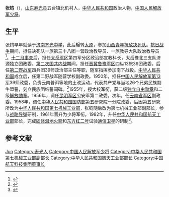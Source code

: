 {{Otheruses|other=名为张钧的其他人物|张钧}}

'''张钧'''（{{bd|1919年||1997年|catIdx=}}），[[山东|山东]][[寿光县|寿光县]]五台镇北仉村人，[[中华人民共和国|中华人民共和国]]政治人物，[[中国人民解放军少将|中国人民解放军少将]]。

== 生平 ==
张钧早年就读于[[济南齐光中学|济南齐光中学]]，此后辗转[[太原|太原]]，参加[[山西青年抗敌决死队|山西青年抗敌决死队]]。[[抗日战争|抗日战争]]期间，担任决死队一旅第三十八团一营政治教导员、一旅教导大队政治教导员<ref>{{cite book|author=胡华, 中共党史人物硏究会|title=《中共党史人物传》（73卷）|publisher=陕西人民出版社|pages=354页}}</ref>。[[十二月事变|十二月事变]]后，担任[[太岳军区|太岳军区]]第四军分区政治部宣教科长，太岳豫北三支队济源独立团政委。[[第二次国共内战|第二次国共内战]]期间，担任[[晋冀鲁豫军区|晋冀鲁豫军区]]四纵13旅39团政委，后任[[第二野战军|第二野战军]]四兵团39师政治部主任等职，随军指挥参加南下战役。[[中华人民共和国|中华人民共和国]]成立后，任第二野战军随营学校副政委。1950年，担任[[中国人民解放军第13军|中国人民解放军第13军]]39师政委，负责云南普洱等地的土改运动，代表共产党与当地26个兄弟民族剽牛盟誓，刻立民族团结誓词碑。<ref>{{Cite web|url=http://www.chinanews.com/mil/2012/12-17/4413590.shtml|title=新中国民族团结第一碑：举行喝咒水仪式结盟发誓-中新网|accessdate=2017-07-01|last=chinanews|work=www.chinanews.com|archive-date=2019-05-02|archive-url=https://web.archive.org/web/20190502101212/http://www.chinanews.com/mil/2012/12-17/4413590.shtml}}</ref>1955年，授大校军衔，获二级[[独立自由勋章|独立自由勋章]]和二级[[解放勋章|解放勋章]]。1956年，调任[[昆明军区|昆明军区]]公安军第二政委。次年，任[[云南省军区|云南省军区]]副政委。1958年，调任[[中华人民共和国国防部|中华人民共和国国防部]]第五研究院一分院政委，后因第五研究所改为[[中华人民共和国第七机械工业部|中华人民共和国第七机械工业部]]，张钧随后改为第七机械工业部副部长，参与[[战略导弹|战略导弹]]研制，1961年晋升为少将军衔。1982年，升任[[中华人民共和国航天工业部|中华人民共和国航天工业部]]部长，完成[[固体潜地火箭|固体潜地火箭]]和[[东方红二号|东方红二号]]试验[[通信卫星|通信卫星]]的研制<ref>{{cite web|author=中国航天科技集团公司|title=张钧|url=http://www.cascgroup.com/n25/n142/n152/n174/n4550/c24618/content.html|publisher=中国航天科技集团公司|accessdate=2012-01-20}}{{dead link|date=2018年2月 |bot=InternetArchiveBot |fix-attempted=yes }}</ref>。

== 参考文献 ==
{{reflist}}

{{第5届国务院}}
{{第6届国务院}}

{{Authority control}}

{{DEFAULTSORT:Zhang张}}
[[Category:张姓|Jun]]
[[Category:寿光人|Category:寿光人]]
[[Category:中国人民解放军少将|Category:中国人民解放军少将]]
[[Category:中华人民共和国第七机械工业部副部长|Category:中华人民共和国第七机械工业部副部长]]
[[Category:中华人民共和国航天工业部部长|Category:中华人民共和国航天工业部部长]]
[[Category:中国航天科技集团董事长|Category:中国航天科技集团董事长]]